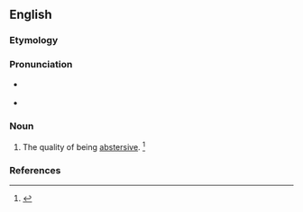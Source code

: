 ==English==

===Etymology===
{{suffix|abstersive|ness}}

===Pronunciation===
* {{a|RP}} {{IPA|/əbˈstɝː(ɹ).sɪv.nəs/}}
* {{a|US}} {{IPA|/æbˈstɝ.sɪv.nəs/|/əbˈstɝ.sɪv.nəs/}}

===Noun===
{{en-noun|-}}

# The quality of being [[abstersive]]. {{defdate|First attested in the mid 17<sup>th</sup> century.}}<ref name=SOED>{{R:SOED5|page=10}}</ref>

===References===
<references/>